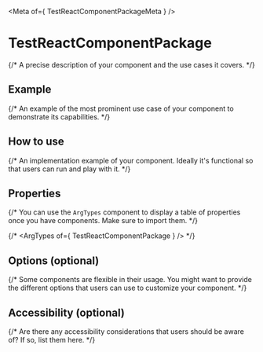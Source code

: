 
<Meta of={ TestReactComponentPackageMeta } />

# TestReactComponentPackage

{/* A precise description of your component and the use cases it covers. */}

## Example

{/* An example of the most prominent use case of your component to demonstrate its capabilities. */}

## How to use

{/* An implementation example of your component. Ideally it's functional so that users can run and play with it. */}

## Properties

{/* You can use the `ArgTypes` component to display a table of properties once you have components. Make sure to import them. */}

{/* <ArgTypes of={ TestReactComponentPackage } /> */}

## Options (optional)

{/* Some components are flexible in their usage. You might want to provide the different options that users can use to customize your component. */}

## Accessibility (optional)

{/* Are there any accessibility considerations that users should be aware of? If so, list them here. */}
